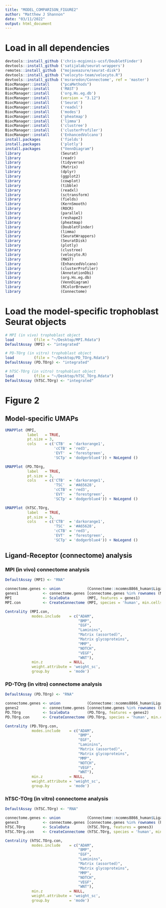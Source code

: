 ```yaml
---
title: "MODEL_COMPARISON_FIGURE2"
author: "Matthew J Shannon"
date: "03/11/2022"
output: html_document
---
```


# Load in all dependencies

```r
devtools::install_github ('chris-mcginnis-ucsf/DoubletFinder')
devtools::install_github ('satijalab/seurat-wrappers')
remotes::install_github  ("mojaveazure/seurat-disk")
devtools::install_github ("velocyto-team/velocyto.R")
devtools::install_github ('msraredon/Connectome', ref = 'master')
BiocManager::install     ("pcaMethods")
BiocManager::install     ('MAST')
BiocManager::install     ('org.Hs.eg.db')
BiocManager::install     (version = "3.12")
BiocManager::install     ('Seurat')
BiocManager::install     ('readxl')
BiocManager::install     ('modes')
BiocManager::install     ('pheatmap')
BiocManager::install     ('limma')
BiocManager::install     ('clustree')
BiocManager::install     ('clusterProfiler')
BiocManager::install     ('EnhancedVolcano')
install.packages         ('fields')
install.packages         ('plotly')
install.packages         ("VennDiagram")
library                  (Seurat)
library                  (readr)
library                  (tidyverse)
library                  (Matrix)
library                  (dplyr)
library                  (ggplot2)
library                  (cowplot)
library                  (tibble)
library                  (readxl)
library                  (sctransform)
library                  (fields)
library                  (KernSmooth)
library                  (ROCR)
library                  (parallel)
library                  (reshape2)
library                  (pheatmap)
library                  (DoubletFinder)
library                  (limma)
library                  (SeuratWrappers)
library                  (SeuratDisk)
library                  (plotly)
library                  (clustree)
library                  (velocyto.R)
library                  (MAST)
library                  (EnhancedVolcano)
library                  (clusterProfiler)
library                  (AnnotationDbi)
library                  (org.Hs.eg.db)
library                  (VennDiagram)
library                  (RColorBrewer)
library                  (Connectome)
```

# Load the model-specific trophoblast Seurat objects

```r
# MPI (in vivo) trophoblast object
load         (file = "~/Desktop/MPI.Rdata")
DefaultAssay (MPI) <- "integrated"

# PD-TOrg (in vitro) trophoblast object
load         (file = "~/Desktop/PD_TOrg.Rdata")
DefaultAssay (PD.TOrg) <- "integrated"

# hTSC-TOrg (in vitro) trophoblast object
load         (file = "~/Desktop/hTSC_TOrg.Rdata")
DefaultAssay (hTSC.TOrg) <- "integrated"
```

# Figure 2

## Model-specific UMAPs

```r
UMAPPlot (MPI,
          label   = TRUE,
          pt.size = 3,
          cols    = c('CTB'  = 'darkorange1',
                      'cCTB' = 'red3',
                      'EVT'  = 'forestgreen',
                      'SCTp' = 'dodgerblue4')) + NoLegend ()
```

```r
UMAPPlot (PD.TOrg,
          label   = TRUE,
          pt.size = 3,
          cols    = c('CTB'  = 'darkorange1',
                      'TSC'  = '#A65628',
                      'cCTB' = 'red3',
                      'EVT'  = 'forestgreen',
                      'SCTp' = 'dodgerblue4')) + NoLegend ()
```

```r
UMAPPlot (hTSC.TOrg,
          label   = TRUE,
          pt.size = 3,
          cols    = c('CTB'  = 'darkorange1',
                      'TSC'  = '#A65628',
                      'cCTB' = 'red3',
                      'EVT'  = 'forestgreen',
                      'SCTp' = 'dodgerblue4')) + NoLegend ()
```

## Ligand-Receptor (connectome) analysis

### MPI (in vivo) connectome analysis

```r
DefaultAssay (MPI) <- "RNA"

connectome.genes <- union            (Connectome::ncomms8866_human$Ligand.ApprovedSymbol, Connectome::ncomms8866_human$Receptor.ApprovedSymbol)
genes1           <- connectome.genes [connectome.genes %in% rownames (MPI)]
MPI              <- ScaleData        (MPI, features = genes1)
MPI.con          <- CreateConnectome (MPI, species = 'human', min.cells.per.ident = 10, p.values = F, calculate.DOR = F)
```

```r
Centrality (MPI.con,
            modes.include    = c("ADAM",
                                 "BMP",
                                 "EGF",
                                 "Laminins",
                                 "Matrix (assorted)",
                                 "Matrix glycoproteins",
                                 "MMP",
                                 "NOTCH",
                                 "VEGF",
                                 "WNT"),
            min.z            = NULL,
            weight.attribute = 'weight_sc',
            group.by         = 'mode')
```

### PD-TOrg (in vitro) connectome analysis

```r
DefaultAssay (PD.TOrg) <- "RNA"

connectome.genes <- union            (Connectome::ncomms8866_human$Ligand.ApprovedSymbol, Connectome::ncomms8866_human$Receptor.ApprovedSymbol)
genes2           <- connectome.genes [connectome.genes %in% rownames (PD.TOrg)]
PD.TOrg          <- ScaleData        (PD.TOrg, features = genes2)
PD.TOrg.con      <- CreateConnectome (PD.TOrg, species = 'human', min.cells.per.ident = 10, p.values = F, calculate.DOR = F)
```

```r
Centrality (PD.TOrg.con,
            modes.include    = c("ADAM",
                                 "BMP",
                                 "EGF",
                                 "Laminins",
                                 "Matrix (assorted)",
                                 "Matrix glycoproteins",
                                 "MMP",
                                 "NOTCH",
                                 "VEGF",
                                 "WNT"),
            min.z            = NULL,
            weight.attribute = 'weight_sc',
            group.by         = 'mode')
```

### hTSC-TOrg (in vitro) connectome analysis

```r
DefaultAssay (hTSC.TOrg) <- "RNA"

connectome.genes <- union            (Connectome::ncomms8866_human$Ligand.ApprovedSymbol, Connectome::ncomms8866_human$Receptor.ApprovedSymbol)
genes3           <- connectome.genes [connectome.genes %in% rownames (hTSC.TOrg)]
hTSC.TOrg        <- ScaleData        (hTSC.TOrg, features = genes3)
hTSC.TOrg.con    <- CreateConnectome (hTSC.TOrg, species = 'human', min.cells.per.ident = 10, p.values = F, calculate.DOR = F)
```

```r
Centrality (hTSC.TOrg.con,
            modes.include    = c("ADAM",
                                 "BMP",
                                 "EGF",
                                 "Laminins",
                                 "Matrix (assorted)",
                                 "Matrix glycoproteins",
                                 "MMP",
                                 "NOTCH",
                                 "VEGF",
                                 "WNT"),
            min.z            = NULL,
            weight.attribute = 'weight_sc',
            group.by         = 'mode')
```
